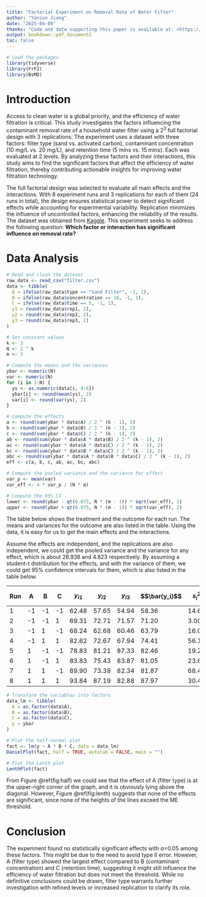 ```yaml
---
title: "Factorial Experiment on Removal Rate of Water Filter"
author: "Yanzun Jiang"
date: "2025-04-09"
thanks: "Code and data supporting this paper is available at: <https://github.com/Stary54264/STA305-A4>"
output: bookdown::pdf_document2
toc: false
---
```


```r
# Load the packages
library(tidyverse)
library(FrF2)
library(BsMD)
```

# Introduction

Access to clean water is a global priority, and the efficiency of water filtration is critical. This study investigates the factors influencing the contaminant removal rate of a household water filter using a $2^3$ full factorial design with 3 replications. The experiment uses a dataset with three factors: filter type (sand vs. activated carbon), contaminant concentration (10 mg/L vs. 20 mg/L), and retention time (5 mins vs. 15 mins). Each was evaluated at 2 levels. By analyzing these factors and their interactions, this study aims to find the significant factors that affect the efficiency of water filtration, thereby contributing actionable insights for improving water filtration technology.

The full factorial design was selected to evaluate all main effects and the interactions. With 8 experiment runs and 3 replications for each of them (24 runs in total), the design ensures statistical power to detect significant effects while accounting for experimental variability. Replication minimizes the influence of uncontrolled factors, enhancing the reliability of the results. The dataset was obtained from [Kaggle](https://www.kaggle.com/datasets/majuradoe19761/water-filter-standard-order-table-2x3-factorial). This experiment seeks to address the following question: **Which factor or interaction has significant influence on removal rate?**

\newpage

# Data Analysis

```r
# Read and clean the dataset
raw_data <- read_csv("filter.csv")
data <- tibble(
  A = ifelse(raw_data$type == "Sand Filter", -1, 1),
  B = ifelse(raw_data$concentration == 10, -1, 1),
  C = ifelse(raw_data$time == 5, -1, 1),
  y1 = round(raw_data$rep1, 2),
  y2 = round(raw_data$rep2, 2),
  y3 = round(raw_data$rep3, 2)
)
```

```r
# Set constant values
k <- 3
N <- 2 ^ k
m <- 3

# Compute the means and the variances
ybar <- numeric(N)
var <- numeric(N)
for (i in 1:N) {
  ys <- as.numeric(data[i, 4:6])
  ybar[i] <- round(mean(ys), 2)
  var[i] <- round(var(ys), 2)
}

# Compute the effects
a <- round(sum(ybar * data$A) / 2 ^ (k - 1), 2)
b <- round(sum(ybar * data$B) / 2 ^ (k - 1), 2)
c <- round(sum(ybar * data$C) / 2 ^ (k - 1), 2)
ab <- round(sum(ybar * data$A * data$B) / 2 ^ (k - 1), 2)
ac <- round(sum(ybar * data$A * data$C) / 2 ^ (k - 1), 2)
bc <- round(sum(ybar * data$B * data$C) / 2 ^ (k - 1), 2)
abc <- round(sum(ybar * data$A * data$B * data$C) / 2 ^ (k - 1), 2)
eff <- c(a, b, c, ab, ac, bc, abc)

# Compute the pooled variance and the variance for effect
var_p <- mean(var)
var_eff <- 4 * var_p / (N * m)

# Compute the 95% CI
lower <- round(ybar - qt(0.975, N * (m - 1)) * sqrt(var_eff), 2)
upper <- round(ybar + qt(0.975, N * (m - 1)) * sqrt(var_eff), 2)
```

The table below shows the treatment and the outcome for each run. The means and variances for the outcome are also listed in the table. Using the data, it is easy for us to get the main effects and the interactions.

\begin{align*}
&ME(A)=16.40;ME(B)=3.75;ME(C)=7.04\\
&INT(A,B)=-0.58;INT(A,C)=-4.69;INT(B,C)=1.32\\
&INT(A,B,C)=2.43
\end{align*}

Assume the effects are independent, and the replications are also independent, we could get the pooled variance and the variance for any effect, which is about 28.938 and 4.823 respectively. By assuming a student-t distribution for the effects, and with the variance of them, we could get 95% confidence intervals for them, which is also listed in the table below.

|Run|A|B|C|$$y_{i1}$$|$$y_{i2}$$|$$y_{i3}$$|$$\bar{y_i}$$|$$s_i^2$$|95% CI|
|-|-|-|-|-|-|-|-|-|-|
|1|-1|-1|-1|62.48|57.65|54.94|58.36|14.62|\text{(53.70, 63.02)}|
|2|-1|-1|1|69.31|72.71|71.57|71.20|3.00|\text{(66.54, 75.86)}|
|3|-1|1|-1|68.24|62.68|60.46|63.79|16.05|\text{(59.13, 68.45)}|
|4|-1|1|1|82.62|72.67|67.94|74.41|56.12|\text{(69.75, 79.07)}|
|5|1|-1|-1|78.83|81.21|87.33|82.46|19.22|\text{(77.80, 87.12)}|
|6|1|-1|1|83.83|75.43|83.87|81.05|23.61|\text{(76.38, 85.70)}|
|7|1|1|-1|89.90|73.38|82.34|81.87|68.40|\text{(77.21, 86.53)}|
|8|1|1|1|93.84|87.19|82.88|87.97|30.49|\text{(83.31, 92.63)}|

```r
# Transform the variables into factors
data_lm <- tibble(
  A = as.factor(data$A),
  B = as.factor(data$B),
  C = as.factor(data$C),
  y = ybar
)

# Plot the half-normal plot
fact <- lm(y ~ A * B * C, data = data_lm)
DanielPlot(fact, half = TRUE, autolab = FALSE, main = "")
```

```r
# Plot the Lenth plot
LenthPlot(fact)
```

From Figure \@ref(fig:half) we could see that the effect of A (filter type) is at the upper-right corner of the graph, and it is obviously lying above
the diagonal. However, Figure \@ref(fig:lenth) suggests that none of the effects are significant, since none of the heights of the lines exceed the ME threshold.

\newpage

# Conclusion

The experiment found no statistically significant effects with $\alpha$=0.05 among these factors. This might be due to the need to avoid type II error. However, A (filter type) showed the largest effect compared to B (contaminant concentration) and C (retention time), suggesting it might still influence the efficiency of water filtration but does not meet the threshold. While no definitive conclusions could be drawn, filter type warrants further investigation with refined levels or increased replication to clarify its role.